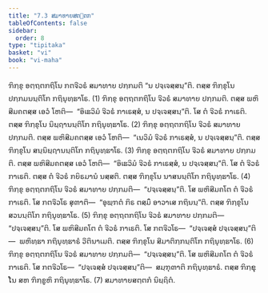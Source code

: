 ```yaml
---
title: "7.3 ສມາທາຍສຕ຺ຕກ"
tableOfContents: false
sidebar:
  order: 8
type: "tipitaka"
basket: "vi"
book: "vi-maha"
---
```



<DynamicBreadcrumb />

<Division number="312" book="vi-maha">

<Paragraph number="1405" book="vi-maha">
ຠິກ຺ຂຸ ອຕ຺ຖຕກຖິໂນ ກຕຈີວຣໍ ສມາທາຍ ປກ຺ກມຕິ “ນ ປຈ຺ເຈສ຺ສນ຺”ຕິ. ຕສ຺ສ ຠິກ຺ຂຸໂນ ປກ຺ກມນນ຺ຕິໂກ ກຖິນຸທ຺ຘາໂຣ. (1)
</Paragraph>

<Paragraph number="1406" book="vi-maha">
ຠິກ຺ຂຸ ອຕ຺ຖຕກຖິໂນ ຈີວຣໍ ສມາທາຍ ປກ຺ກມຕິ. ຕສ຺ສ ພຫິສີມຄຕສ຺ສ ເອວໍ ໂຫຕິ—  “ອິເຘວິມໍ ຈີວຣໍ ກາເຣສ຺ສໍ, ນ ປຈ຺ເຈສ຺ສນ຺”ຕິ. ໂສ ຕໍ ຈີວຣໍ ກາເຣຕິ. ຕສ຺ສ ຠິກ຺ຂຸໂນ ນິຏ຺ຐານນ຺ຕິໂກ ກຖິນຸທ຺ຘາໂຣ. (2)
</Paragraph>

<Paragraph number="1407" book="vi-maha">
ຠິກ຺ຂຸ ອຕ຺ຖຕກຖິໂນ ຈີວຣໍ ສມາທາຍ ປກ຺ກມຕິ. ຕສ຺ສ ພຫິສີມຄຕສ຺ສ ເອວໍ ໂຫຕິ—  “ເນວິມໍ ຈີວຣໍ ກາເຣສ຺ສໍ, ນ ປຈ຺ເຈສ຺ສນ຺”ຕິ. ຕສ຺ສ ຠິກ຺ຂຸໂນ ສນ຺ນິຏ຺ຐານນ຺ຕິໂກ ກຖິນຸທ຺ຘາໂຣ. (3)
</Paragraph>

<Paragraph number="1408" book="vi-maha">
ຠິກ຺ຂຸ ອຕ຺ຖຕກຖິໂນ ຈີວຣໍ ສມາທາຍ ປກ຺ກມຕິ. ຕສ຺ສ ພຫິສີມຄຕສ຺ສ ເອວໍ ໂຫຕິ—  “ອິເຘວິມໍ ຈີວຣໍ ກາເຣສ຺ສໍ, ນ ປຈ຺ເຈສ຺ສນ຺”ຕິ. ໂສ ຕໍ ຈີວຣໍ ກາເຣຕິ. ຕສ຺ສ ຕໍ ຈີວຣໍ ກຍິຣມານໍ ນສ຺ສຕິ. ຕສ຺ສ ຠິກ຺ຂຸໂນ ນາສນນ຺ຕິໂກ ກຖິນຸທ຺ຘາໂຣ. (4)
</Paragraph>

<Paragraph number="1409" book="vi-maha">
ຠິກ຺ຂຸ ອຕ຺ຖຕກຖິໂນ ຈີວຣໍ ສມາທາຍ ປກ຺ກມຕິ—  “ປຈ຺ເຈສ຺ສນ຺”ຕິ. ໂສ ພຫິສີມຄໂຕ ຕໍ ຈີວຣໍ ກາເຣຕິ. ໂສ ກຕຈີວໂຣ ສຸຓາຕິ—  “ອຸພ຺ຠຕໍ ກິຣ ຕສ຺ມິໍ ອາວາເສ ກຖິນນ຺”ຕິ. ຕສ຺ສ ຠິກ຺ຂຸໂນ ສວນນ຺ຕິໂກ ກຖິນຸທ຺ຘາໂຣ. (5)
</Paragraph>

<Paragraph number="1410" book="vi-maha">
ຠິກ຺ຂຸ ອຕ຺ຖຕກຖິໂນ ຈີວຣໍ ສມາທາຍ ປກ຺ກມຕິ—  “ປຈ຺ເຈສ຺ສນ຺”ຕິ. ໂສ ພຫິສີມຄໂຕ ຕໍ ຈີວຣໍ ກາເຣຕິ. ໂສ ກຕຈີວໂຣ—  “ປຈ຺ເຈສ຺ສໍ ປຈ຺ເຈສ຺ສນ຺”ຕິ—  ພຫິທ຺ຘາ ກຖິນຸທ຺ຘາຣໍ ວີຕິນາເມຕິ. ຕສ຺ສ ຠິກ຺ຂຸໂນ ສີມາຕິກ຺ກນ຺ຕິໂກ ກຖິນຸທ຺ຘາໂຣ. (6)
</Paragraph>

<Paragraph number="1411" book="vi-maha">
ຠິກ຺ຂຸ ອຕ຺ຖຕກຖິໂນ ຈີວຣໍ ສມາທາຍ ປກ຺ກມຕິ—  “ປຈ຺ເຈສ຺ສນ຺”ຕິ. ໂສ ພຫິສີມຄໂຕ ຕໍ ຈີວຣໍ ກາເຣຕິ. ໂສ ກຕຈີວໂຣ—  “ປຈ຺ເຈສ຺ສໍ ປຈ຺ເຈສ຺ສນ຺”ຕິ—  ສມ຺ຠຸຓາຕິ ກຖິນຸທ຺ຘາຣໍ. ຕສ຺ສ ຠິກ຺ຂຸໂນ ສຫ ຠິກ຺ຂູຫິ ກຖິນຸທ຺ຘາໂຣ. (7)

</Paragraph>
</Division>

<Paragraph number="1412" type="center" book="vi-maha">
ສມາທາຍສຕ຺ຕກໍ ນິຏ຺ຐິຕໍ.
</Paragraph>